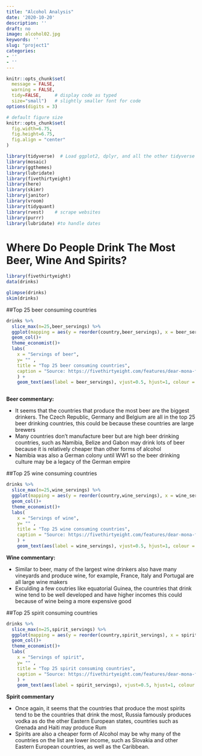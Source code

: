 ```yaml
---
title: "Alcohol Analysis"
date: '2020-10-20'
description: ''
draft: no
image: alcohol02.jpg
keywords: ''
slug: "project1"
categories:
- ''
- ''
---
```


```r
knitr::opts_chunk$set(
  message = FALSE, 
  warning = FALSE, 
  tidy=FALSE,     # display code as typed
  size="small")   # slightly smaller font for code
options(digits = 3)

# default figure size
knitr::opts_chunk$set(
  fig.width=6.75, 
  fig.height=6.75,
  fig.align = "center"
)
```


```r
library(tidyverse)  # Load ggplot2, dplyr, and all the other tidyverse packages
library(mosaic)
library(ggthemes)
library(lubridate)
library(fivethirtyeight)
library(here)
library(skimr)
library(janitor)
library(vroom)
library(tidyquant)
library(rvest)    # scrape websites
library(purrr)  
library(lubridate) #to handle dates
```



# Where Do People Drink The Most Beer, Wine And Spirits?


```r
library(fivethirtyeight)
data(drinks)
```


```r
glimpse(drinks)
skim(drinks)

```


##Top 25 beer consuming countries

```r

drinks %>% 
  slice_max(n=25,beer_servings) %>% 
  ggplot(mapping = aes(y = reorder(country,beer_servings), x = beer_servings)) +
  geom_col()+
  theme_economist()+
  labs(
    x = "Servings of beer",
    y= "" ,
    title = "Top 25 beer consuming countries",
    caption = "Source: https://fivethirtyeight.com/features/dear-mona-followup-where-do-people-drink-the-most-beer-wine-and-spirits/"
    ) + 
    geom_text(aes(label = beer_servings), vjust=0.5, hjust=1, colour = "white", position = position_dodge(.9), size = 3)



```

**Beer commentary:**

* It seems that the countries that produce the most beer are the biggest drinkers. The Czech Republic, Germany and Belgium are all in the top 25 beer drinking countries, this could be because these countries are large brewers\
* Many  countries  don't manufacture beer but are high beer drinking countries, such as Namibia, Belize and Gabon may drink lots of beer because it is relatively cheaper than other forms of alcohol\
* Namibia was also a German colony until WW1 so the beer drinking culture may be a legacy of the German empire


##Top 25 wine consuming countries

```r

drinks %>% 
  slice_max(n=25,wine_servings) %>% 
  ggplot(mapping = aes(y = reorder(country,wine_servings), x = wine_servings)) +
  geom_col()+
  theme_economist()+
  labs(
    x = "Servings of wine",
    y= "" ,
    title = "Top 25 wine consuming countries",
    caption = "Source: https://fivethirtyeight.com/features/dear-mona-followup-where-do-people-drink-the-most-beer-wine-and-spirits/"
    ) + 
    geom_text(aes(label = wine_servings), vjust=0.5, hjust=1, colour = "white", position = position_dodge(.9), size = 3)

```

**Wine commentary:**

* Similar to beer, many of the largest wine drinkers also have many vineyards and produce wine, for example, France, Italy and Portugal are all large wine makers\
* Exculding a few coutries like equatorial Guinea, the countries that drink wine tend to be well developed and have higher incomes this could because of wine being a more expensive good\

##Top 25 spirit consuming countries
```r

drinks %>% 
  slice_max(n=25,spirit_servings) %>% 
  ggplot(mapping = aes(y = reorder(country,spirit_servings), x = spirit_servings)) +
  geom_col()+
  theme_economist()+
  labs(
    x = "Servings of spirit",
    y= "" ,
    title = "Top 25 spirit consuming countries",
    caption = "Source: https://fivethirtyeight.com/features/dear-mona-followup-where-do-people-drink-the-most-beer-wine-and-spirits/"
    ) + 
    geom_text(aes(label = spirit_servings), vjust=0.5, hjust=1, colour = "white", position = position_dodge(.9), size = 3)

```

**Spirit commentary**

* Once again, it seems that the countries that produce the most spirits tend to be the countries that drink the most, Russia famously produces vodka as do the other Eastern European states, countries such as Grenada and Haiti may produce Rum\
* Spirits are also a cheaper form of Alcohol may be why many of the countries on the list are lower income, such as Slovakia and other Eastern European countries, as well as the Caribbean.\


